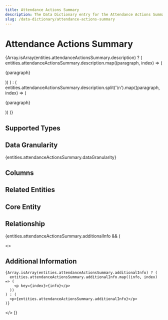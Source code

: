 ```yaml
---
title: Attendance Actions Summary
description: The Data Dictionary entry for the Attendance Actions Summary entity
slug: /data-dictionary/attendance-actions-summary
---
```



# Attendance Actions Summary

{Array.isArray(entities.attendanceActionsSummary.description) ? (
entities.attendanceActionsSummary.description.map((paragraph, index) => (

<p key={index}>{paragraph}</p>
)) ) : ( entities.attendanceActionsSummary.description.split('\n').map((paragraph,
index) => (<p key={index}>{paragraph}</p>
)) )}

## Supported Types

<SupportedTypesTable
  supportedTypes={entities.attendanceActionsSummary.supportedTypes}
/>

## Data Granularity

{entities.attendanceActionsSummary.dataGranularity}

## Columns

<ColumnsTable columns={entities.attendanceActionsSummary.columns} />

## Related Entities

<RelatedEntitiesList
  relatedEntities={entities.attendanceActionsSummary.relatedEntities}
/>

## Core Entity

<CoreEntityTable coreEntities={entities.attendanceActionsSummary.coreEntity} />

## Relationship

<RelationshipTable
  relationship={entities.attendanceActionsSummary.relationship}
  simple={true}
/>

{entities.attendanceActionsSummary.additionalInfo && (

  <>
    <h2>Additional Information</h2>

    {Array.isArray(entities.attendanceActionsSummary.additionalInfo) ? (
      entities.attendanceActionsSummary.additionalInfo.map((info, index) => (
        <p key={index}>{info}</p>
      ))
    ) : (
      <p>{entities.attendanceActionsSummary.additionalInfo}</p>
    )}

  </>
)}
